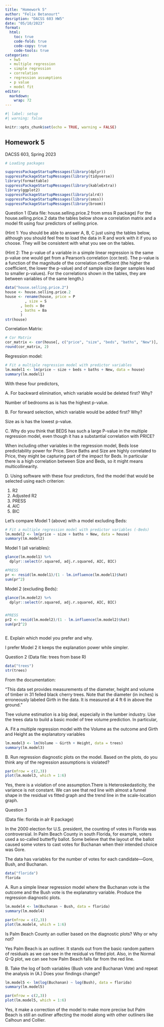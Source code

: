 ```yaml
---
title: "Homework 5"
author: "Felix Betanourt"
desription: "DACSS 603 HW5"
date: "05/10/2023"
format:
  html:
    toc: true
    code-fold: true
    code-copy: true
    code-tools: true
categories:
  - hw5
  - multiple regression
  - simple regression
  - correlation
  - regression assumptions
  - p value
  - model fit
editor: 
  markdown: 
    wrap: 72
---
```


```r
#| label: setup
#| warning: false

knitr::opts_chunk$set(echo = TRUE, warning = FALSE)
```

## Homework 5

DACSS 603, Spring 2023

```r
# Loading packages

suppressPackageStartupMessages(library(dplyr))
suppressPackageStartupMessages(library(tidyverse))
library(formattable)
suppressPackageStartupMessages(library(kableExtra))
library(ggplot2)
suppressPackageStartupMessages(library(alr4))
suppressPackageStartupMessages(library(smss))
suppressPackageStartupMessages(library(broom))


```

Question 1
(Data file: house.selling.price.2 from smss R package)
For the house.selling.price.2 data the tables below show a correlation matrix and a model fit using four predictors of selling price.

(Hint 1: You should be able to answer A, B, C just using the tables below, although you should 
feel free to load the data in R and work with it if you so choose. They will be consistent with what you see on the tables.

(Hint 2: The p-value of a variable in a simple linear regression is the same p-value one would get from a Pearson’s correlation (cor.test). The p-value is a function of the magnitude of the correlation coefficient (the higher the coefficient, the lower the p-value) and of sample size (larger samples lead to smaller p-values). For the correlations shown in the tables, they are between variables of the same length.)

```r

data("house.selling.price.2")
house <- house.selling.price.2
house <- rename(house, price = P
         , size = S
       , beds = Be
       , baths = Ba
       )
str(house)
```

Correlation Matrix:

```r
# Cor Matrix
cor_matrix <- cor(house[, c("price", "size", "beds", "baths", "New")], use = "complete.obs")
round(cor_matrix, 2)
```
Regression model:

```r

# Fit a multiple regression model with predictor variables
lm.model1 <- lm(price ~ size + beds + baths + New, data = house)
summary(lm.model1)

```


With these four predictors,

A. For backward elimination, which variable would be deleted first? Why?

Number of bedrooms as is has the highest p-value.


B. For forward selection, which variable would be added first? Why?

Size as is has the lowest p-value.

C. Why do you think that BEDS has such a large P-value in the multiple regression model, 
even though it has a substantial correlation with PRICE?

When including other variables in the regression model, Beds lose predictability power for Price. Since Baths and Size are highly correlated to Price, they might be capturing part of the impact for Beds. In particular there is a high correlation between Size and Beds, so it might means multicollinearity.

D. Using software with these four predictors, find the model that would be selected using each 
criterion:

1. R2
2. Adjusted R2
3. PRESS
4. AIC
5. BIC

Let's compare Model 1 (above) with a model excluding Beds:

```r

# Fit a multiple regression model with predictor variables (-Beds)
lm.model2 <- lm(price ~ size + baths + New, data = house)
summary(lm.model2)
```


Model 1 (all variables):

```r

glance(lm.model1) %>%
  dplyr::select(r.squared, adj.r.squared, AIC, BIC)

#PRESS
pr <- resid(lm.model1)/(1 - lm.influence(lm.model1)$hat)
sum(pr^2)

```

Model 2 (excluding Beds):

```r

glance(lm.model2) %>%
  dplyr::select(r.squared, adj.r.squared, AIC, BIC)


#PRESS
pr2 <- resid(lm.model2)/(1 - lm.influence(lm.model2)$hat)
sum(pr2^2)



```

E. Explain which model you prefer and why.

I prefer Model 2 it keeps the explanation power while simpler.

Question 2
(Data file: trees from base R)

```r
data("trees")
str(trees)

```


From the documentation:

“This data set provides measurements of the diameter, height and volume of timber in 31 felled 
black cherry trees. Note that the diameter (in inches) is erroneously labeled Girth in the data. It is measured at 4 ft 6 in above the ground.”

Tree volume estimation is a big deal, especially in the lumber industry. Use the trees data to build a basic model of tree volume prediction. In particular, 

A. Fit a multiple regression model with the Volume as the outcome and Girth and Height as the explanatory variables 

```r

lm.model3 <- lm(Volume ~ Girth + Height, data = trees)
summary(lm.model3)
```


B. Run regression diagnostic plots on the model. Based on the plots, do you think any of the regression assumptions is violated?

```r
par(mfrow = c(2,3))
plot(lm.model3, which = 1:6)

```

Yes, there is a violation of one assumption.There is Heteroskedasticity, the variance is not constant. We can see that red line with almost a funnel shape in the residual vs fitted graph and the trend line in the scale-location graph.



Question 3

(Data file: florida in alr R package)

In the 2000 election for U.S. president, the counting of votes in Florida was controversial. In Palm Beach County in south Florida, for example, voters used a so-called butterfly ballot. Some believe that the layout of the ballot caused some voters to cast votes for Buchanan when their intended choice was Gore.

The data has variables for the number of votes for each candidate—Gore, Bush, and Buchanan.

```r
data("florida")
florida


```

A. Run a simple linear regression model where the Buchanan vote is the outcome and the Bush vote is the explanatory variable. Produce the regression diagnostic plots.


```r

lm.model4 <- lm(Buchanan ~ Bush, data = florida)
summary(lm.model4)

par(mfrow = c(2,3))
plot(lm.model4, which = 1:6)
```

Is Palm Beach County an outlier based on the diagnostic plots? Why or why not?

Yes Palm Beach is an outliner. It stands out from the basic random pattern of residuals as we can see in the residual vs fitted plot. Also, in the Normal Q-Q plot, we can see how Palm Beach  falls far from the red line.


B. Take the log of both variables (Bush vote and Buchanan Vote) and repeat the analysis in 
(A.) Does your findings change?


```r

lm.model5 <- lm(log(Buchanan) ~ log(Bush), data = florida)
summary(lm.model5)

par(mfrow = c(2,3))
plot(lm.model5, which = 1:6)
```

Yes, it make a correction of the model to make more precise but Palm Beach is still an outliner affecting the model along with other outliners like Calhoun and Collier.



